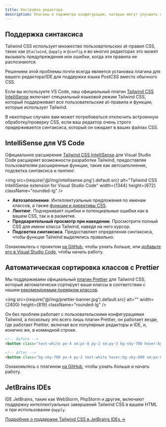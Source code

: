 ```yaml
---
title: Настройка редактора
description: Плагины и параметры конфигурации, которые могут улучшить опыт разработчика при работе с Tailwind CSS.
---
```


## Поддержка синтаксиса

Tailwind CSS использует множество пользовательских at-правил CSS, таких как `@tailwind`, `@apply` и `@config` и во многих редакторах это может вызывать предупреждения или ошибки, когда эти правила не распознаются.

Решением этой проблемы почти всегда является установка плагина для вашего редактора/IDE для поддержки языка PostCSS вместо обычного CSS.

Если вы используете VS Code, наш официальный плагин [Tailwind CSS IntelliSense](https://marketplace.visualstudio.com/items?itemName=bradlc.vscode-tailwindcss) включает специальный языковой режим Tailwind CSS, который поддерживает все пользовательские at-правила и функции, которые использует Tailwind.

В некоторых случаях вам может потребоваться отключить встроенную обработку/проверку CSS, если ваш редактор очень строго придерживается синтаксиса, который он ожидает в ваших файлах CSS.

## IntelliSense для VS Code

Официальное расширение [Tailwind CSS IntelliSense](https://marketplace.visualstudio.com/items?itemName=bradlc.vscode-tailwindcss) для Visual Studio Code расширяет возможности разработки Tailwind, предоставляя пользователям расширенные функции, такие как автозаполнение, подсветка синтаксиса и линтинг.

<img src={require('@/img/intellisense.png').default.src} alt="Tailwind CSS IntelliSense extension for Visual Studio Code" width={1344} height={672} className="rounded-lg" />

- **Автозаполнение**. Интеллектуальные предложения по именам классов, а также [функции и директивы CSS](/docs/functions-and-directives).
- **Линтинг**. Подчеркивает ошибки и потенциальные ошибки как в вашем CSS, так и в разметке.
- **Предварительный просмотр при наведении**. Просмотрите полный CSS для имени класса Tailwind, наведя на него курсор.
- **Подсветка синтаксиса**. Предоставляет определения синтаксиса, чтобы функции Tailwind выделялись правильно.

Ознакомьтесь с проектом [на GitHub](https://github.com/tailwindcss/intellisense), чтобы узнать больше, или [добавьте его в Visual Studio Code](vscode:extension/bradlc.vscode-tailwindcss), чтобы начать работу.

## Автоматическая сортировка классов с Prettier

Мы поддерживаем официальный [плагин Prettier](https://github.com/tailwindlabs/prettier-plugin-tailwindcss) для Tailwind CSS, который автоматически сортирует ваши классы в соответствии с нашим [рекомендуемым порядком классов](/blog/automatic-class-sorting-with-prettier#how-classes-are-sorted).

<img src={require('@/img/prettier-banner.jpg').default.src} alt="" width={2400} height={819} className="rounded-lg" />

Он без проблем работает с пользовательскими конфигурациями Tailwind, а поскольку это всего лишь плагин Prettier, он работает везде, где работает Prettier, включая все популярные редакторы и IDE, и, конечно же, в командной строке.

```html
<!-- Before -->
<button class="text-white px-4 sm:px-8 py-2 sm:py-3 bg-sky-700 hover:bg-sky-800">...</button>

<!-- After -->
<button class="bg-sky-700 px-4 py-2 text-white hover:bg-sky-800 sm:px-8 sm:py-3">...</button>
```

Ознакомьтесь с плагином [на GitHub](https://github.com/tailwindlabs/prettier-plugin-tailwindcss), чтобы узнать больше и начать работу.

## JetBrains IDEs

IDE JetBrains, такие как WebStorm, PhpStorm и другие, включают поддержку интеллектуальных завершений Tailwind CSS в вашем HTML и при использовании `@apply`.

[Подробнее о поддержке Tailwind CSS в JetBrains IDEs &rarr;](https://www.jetbrains.com/help/webstorm/tailwind-css.html)
